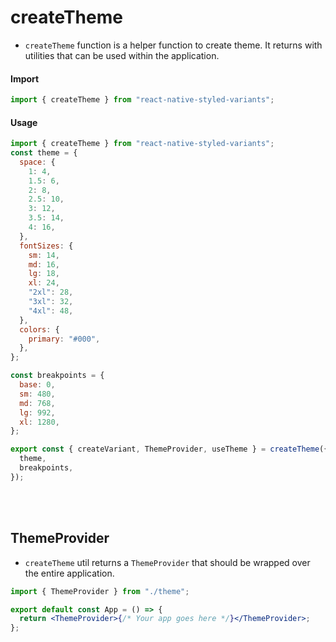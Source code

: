 # createTheme

- `createTheme` function is a helper function to create theme. It returns with utilities that can be used within the application.

#### Import

```jsx
import { createTheme } from "react-native-styled-variants";
```

#### Usage

```jsx
import { createTheme } from "react-native-styled-variants";
const theme = {
  space: {
    1: 4,
    1.5: 6,
    2: 8,
    2.5: 10,
    3: 12,
    3.5: 14,
    4: 16,
  },
  fontSizes: {
    sm: 14,
    md: 16,
    lg: 18,
    xl: 24,
    "2xl": 28,
    "3xl": 32,
    "4xl": 48,
  },
  colors: {
    primary: "#000",
  },
};

const breakpoints = {
  base: 0,
  sm: 480,
  md: 768,
  lg: 992,
  xl: 1280,
};

export const { createVariant, ThemeProvider, useTheme } = createTheme({
  theme,
  breakpoints,
});
```

<br />
<br />

## ThemeProvider

- `createTheme` util returns a `ThemeProvider` that should be wrapped over the entire application.

```jsx
import { ThemeProvider } from "./theme";

export default const App = () => {
  return <ThemeProvider>{/* Your app goes here */}</ThemeProvider>;
};
```

<br />
<br />
